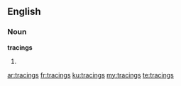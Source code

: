 ==English==

===Noun===
'''tracings'''

# {{plural of|tracing}}

[[ar:tracings]]
[[fr:tracings]]
[[ku:tracings]]
[[my:tracings]]
[[te:tracings]]
